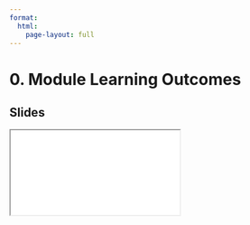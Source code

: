 ```yaml
---
format:
  html:
    page-layout: full
---
```


# 0. Module Learning Outcomes

<!-- ::: {.panel-tabset .nav-pills} -->

<!-- ## Video

<iframe
    class="video"
    src="" 
    title="Module 1 Video - Module Learning Outcomes"
    frameborder="0"
    allow="accelerometer; autoplay; clipboard-write; encrypted-media; gyroscope; picture-in-picture"
    allowfullscreen
></iframe> -->

## Slides

<iframe
    class="slide-deck"
    src="slides/module1_00.html"
></iframe>

<!-- ::: -->
